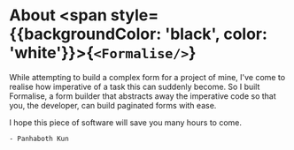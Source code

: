 # About <span style={{backgroundColor: 'black', color: 'white'}}>{`<Formalise/>`}</span>

While attempting to build a complex form for a project of mine, I've come to realise how imperative of a task this can suddenly become. So I built Formalise, a form builder that abstracts away the imperative code so that you, the developer, can build paginated forms with ease.

I hope this piece of software will save you many hours to come.

`- Panhaboth Kun`